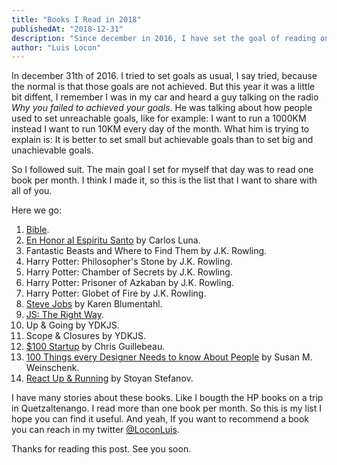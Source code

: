 ```yaml
---
title: "Books I Read in 2018"
publishedAt: "2018-12-31"
description: "Since december in 2016, I have set the goal of reading one book per month. So this is my list, I hope you found it useful and one day we can discuss one of this books."
author: "Luis Locon"
---
```

In december 31th of 2016. I tried to set goals as usual, I say tried, because the normal is that those goals are not achieved. But this year it was a little bit diffent, I remember I was in my car and heard a guy talking on the radio
*Why you failed to achieved your goals*. He was talking about how people used to set unreachable goals, like for example: I want to run a 1000KM instead I want to run 10KM every day of the month. 
What him is trying to explain is: It is better to set small but achievable goals than to set big and unachievable goals.

So I followed suit. The main goal I set for myself that day was to read one book per month.
I think I made it, so this is the list that I want to share with all of you.

Here we go:


1. [Bible](https://www.bible.com/es-ES).
2. [En Honor al Espiritu Santo](https://www.amazon.com/En-honor-Esp%C3%ADritu-Santo-alguien/dp/0829757600) by Carlos Luna.
3. Fantastic Beasts and Where to Find Them by J.K. Rowling.
4. Harry Potter: Philosopher's Stone by J.K. Rowling.
5. Harry Potter: Chamber of Secrets by J.K. Rowling.
6. Harry Potter: Prisoner of Azkaban by J.K. Rowling.
7. Harry Potter: Globet of Fire by J.K. Rowling.
8. [Steve Jobs](https://www.amazon.com/Steve-Jobs-Thought-Different-Biography/dp/125001445X/ref=sr_1_1?s=books&ie=UTF8&qid=1514777002&sr=1-1&keywords=steve+jobs+karen+blumenthal) by Karen Blumentahl.
9. [JS: The Right Way](http://jstherightway.org/).
10. Up & Going by YDKJS.
11. Scope & Closures by YDKJS.
12. [$100 Startup](http://100startup.com/) by Chris Guillebeau.
13. [100 Things every Designer Needs to know About People](https://www.amazon.es/Things-Designer-People-Voices-Matter/dp/0321767535) by Susan M. Weinschenk.
14. [React Up & Running](https://www.amazon.com/_/dp/1491931825?tag=oreilly20-20) by Stoyan Stefanov.

I have many stories about these books. Like I bougth the HP books on a trip in Quetzaltenango.
I read more than one book per month. So this is my list I hope you can find it useful. And yeah, If you want to recommend a book you can reach in my twitter [@LoconLuis](https://twitter.com/loconluis).

Thanks for reading this post. See you soon.
